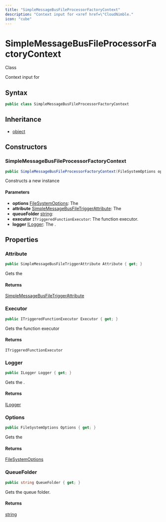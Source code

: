 ```yaml
---
title: "SimpleMessageBusFileProcessorFactoryContext"
description: "Context input for <xref href=\"CloudNimble."
icon: "cube"
---
```


# SimpleMessageBusFileProcessorFactoryContext

<Badge variant="outline">Class</Badge>

Context input for <xref href="CloudNimble.SimpleMessageBus.Dispatch.Triggers.ISimpleMessageBusFileProcessorFactory" data-throw-if-not-resolved="false"></xref>

## Syntax

```csharp
public class SimpleMessageBusFileProcessorFactoryContext
```

## Inheritance

- [object](https://learn.microsoft.com/dotnet/api/system.object)

## Constructors

### SimpleMessageBusFileProcessorFactoryContext

```csharp
public SimpleMessageBusFileProcessorFactoryContext(FileSystemOptions options, SimpleMessageBusFileTriggerAttribute attribute, string queueFolder, ITriggeredFunctionExecutor executor, ILogger logger)
```

Constructs a new instance

#### Parameters

- **options** [FileSystemOptions](/api-reference/cloudnimble/simplemessagebus/core/filesystemoptions): The <xref href="Microsoft.Azure.WebJobs.Extensions.Files.FilesOptions" data-throw-if-not-resolved="false"></xref>
- **attribute** [SimpleMessageBusFileTriggerAttribute](/api-reference/cloudnimble/simplemessagebus/dispatch/triggers/simplemessagebusfiletriggerattribute): The <xref href="CloudNimble.SimpleMessageBus.Dispatch.Triggers.SimpleMessageBusFileTriggerAttribute" data-throw-if-not-resolved="false"></xref>
- **queueFolder** [string](https://learn.microsoft.com/dotnet/api/system.string): 
- **executor** ``ITriggeredFunctionExecutor``: The function executor.
- **logger** [ILogger](https://learn.microsoft.com/dotnet/api/microsoft.extensions.logging.ilogger): The <xref href="Microsoft.Extensions.Logging.ILogger" data-throw-if-not-resolved="false"></xref>.


## Properties

### Attribute

```csharp
public SimpleMessageBusFileTriggerAttribute Attribute { get; }
```

Gets the <xref href="CloudNimble.SimpleMessageBus.Dispatch.Triggers.SimpleMessageBusFileTriggerAttribute" data-throw-if-not-resolved="false"></xref>

#### Returns

[SimpleMessageBusFileTriggerAttribute](/api-reference/cloudnimble/simplemessagebus/dispatch/triggers/simplemessagebusfiletriggerattribute)

### Executor

```csharp
public ITriggeredFunctionExecutor Executor { get; }
```

Gets the function executor

#### Returns

``ITriggeredFunctionExecutor``

### Logger

```csharp
public ILogger Logger { get; }
```

Gets the <xref href="Microsoft.Extensions.Logging.ILogger" data-throw-if-not-resolved="false"></xref>.

#### Returns

[ILogger](https://learn.microsoft.com/dotnet/api/microsoft.extensions.logging.ilogger)

### Options

```csharp
public FileSystemOptions Options { get; }
```

Gets the <xref href="Microsoft.Azure.WebJobs.Extensions.Files.FilesOptions" data-throw-if-not-resolved="false"></xref>

#### Returns

[FileSystemOptions](/api-reference/cloudnimble/simplemessagebus/core/filesystemoptions)

### QueueFolder

```csharp
public string QueueFolder { get; }
```

Gets the queue folder.

#### Returns

[string](https://learn.microsoft.com/dotnet/api/system.string)


